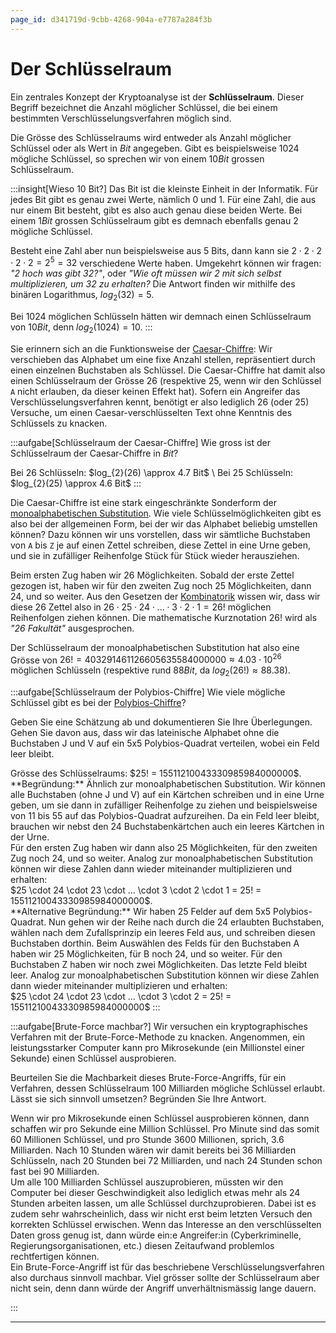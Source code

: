 ```yaml
---
page_id: d341719d-9cbb-4268-904a-e7787a284f3b
---
```



# Der Schlüsselraum
Ein zentrales Konzept der Kryptoanalyse ist der **Schlüsselraum**. Dieser Begriff bezeichnet die Anzahl möglicher Schlüssel, die bei einem bestimmten Verschlüsselungsverfahren möglich sind.

Die Grösse des Schlüsselraums wird entweder als Anzahl möglicher Schlüssel oder als Wert in $Bit$ angegeben. Gibt es beispielsweise $1024$ mögliche Schlüssel, so sprechen wir von einem $10 Bit$ grossen Schlüsselraum.

:::insight[Wieso 10 Bit?]
Das Bit ist die kleinste Einheit in der Informatik. Für jedes Bit gibt es genau zwei Werte, nämlich $0$ und $1$. Für eine Zahl, die aus nur einem Bit besteht, gibt es also auch genau diese beiden Werte. Bei einem $1 Bit$ grossen Schlüsselraum gibt es demnach ebenfalls genau $2$ mögliche Schlüssel.

Besteht eine Zahl aber nun beispielsweise aus 5 Bits, dann kann sie $2 \cdot 2 \cdot 2 \cdot 2 \cdot 2 = 2^5 = 32$ verschiedene Werte haben. Umgekehrt können wir fragen: _"2 hoch was gibt 32?"_, oder _"Wie oft müssen wir $2$ mit sich selbst multiplizieren, um $32$ zu erhalten?_ Die Antwort finden wir mithilfe des binären Logarithmus, $log_{2}(32)=5$.

Bei $1024$ möglichen Schlüsseln hätten wir demnach einen Schlüsselraum von $10 Bit$, denn $log_{2}(1024)=10$.
:::

Sie erinnern sich an die Funktionsweise der [Caesar-Chiffre](../Antike/Caesar): Wir verschieben das Alphabet um eine fixe Anzahl stellen, repräsentiert durch einen einzelnen Buchstaben als Schlüssel. Die Caesar-Chiffre hat damit also einen Schlüsselraum der Grösse $26$ (respektive $25$, wenn wir den Schlüssel `A` nicht erlauben, da dieser keinen Effekt hat). Sofern ein Angreifer das Verschlüsselungsverfahren kennt, benötigt er also lediglich 26 (oder 25) Versuche, um einen Caesar-verschlüsselten Text ohne Kenntnis des Schlüssels zu knacken.

:::aufgabe[Schlüsselraum der Caesar-Chiffre]
<TaskState id="1a596abf-9cb5-4cae-9b5f-86c783695f91" />
Wie gross ist der Schlüsselraum der Caesar-Chiffre in $Bit$?

<QuillV2 id="f76af22e-95b4-4bfb-9d27-eaedf141a709" />

<Solution id="11e3a69a-0423-4fd5-95ba-bcada0473120">
Bei 26 Schlüsseln: $log_{2}(26) \approx 4.7 Bit$ \
Bei 25 Schlüsseln: $log_{2}(25) \approx 4.6 Bit$
</Solution>
:::

Die Caesar-Chiffre ist eine stark eingeschränkte Sonderform der [monoalphabetischen Substitution](../Antike/Substitution). Wie viele Schlüsselmöglichkeiten gibt es also bei der allgemeinen Form, bei der wir das Alphabet beliebig umstellen können? Dazu können wir uns vorstellen, dass wir sämtliche Buchstaben von `A` bis `Z` je auf einen Zettel schreiben, diese Zettel in eine Urne geben, und sie in zufälliger Reihenfolge Stück für Stück wieder herausziehen.

Beim ersten Zug haben wir $26$ Möglichkeiten. Sobald der erste Zettel gezogen ist, haben wir für den zweiten Zug noch $25$ Möglichkeiten, dann $24$, und so weiter. Aus den Gesetzen der [Kombinatorik](https://de.wikipedia.org/wiki/Kombinatorik) wissen wir, dass wir diese 26 Zettel also in $26 \cdot 25 \cdot 24 \cdot ... \cdot 3 \cdot 2 \cdot 1 = 26!$ möglichen Reihenfolgen ziehen können. Die mathematische Kurznotation $26!$ wird als _"26 Fakultät"_ ausgesprochen.

Der Schlüsselraum der monoalphabetischen Substitution hat also eine Grösse von $26! = 403291461126605635584000000 \approx 4.03 \cdot 10^{26}$ möglichen Schlüsseln (respektive rund $88 Bit$, da $log_{2}(26!) \approx 88.38$).

:::aufgabe[Schlüsselraum der Polybios-Chiffre]
<TaskState id="6f72901c-aee5-48c8-82d7-99bb83a20a0c" />
Wie viele mögliche Schlüssel gibt es bei der [Polybios-Chiffre](../Antike/Polybios)?

Geben Sie eine Schätzung ab und dokumentieren Sie Ihre Überlegungen. Gehen Sie davon aus, dass wir das lateinische Alphabet ohne die Buchstaben J und V auf ein 5x5 Polybios-Quadrat verteilen, wobei ein Feld leer bleibt.

<QuillV2 id="6e77a918-15c0-4757-82af-e4cab4782669" />

<Solution id="ede53445-c4f5-4f19-bd37-df80dc5df6f3">
Grösse des Schlüsselraums: $25! = 15511210043330985984000000$.
<br />
**Begründung:** Ähnlich zur monoalphabetischen Substitution. Wir können alle Buchstaben (ohne J und V) auf ein Kärtchen schreiben und in eine Urne geben, um sie dann in zufälliger Reihenfolge zu ziehen und beispielsweise von 11 bis 55 auf das Polybios-Quadrat aufzureihen. Da ein Feld leer bleibt, brauchen wir nebst den 24 Buchstabenkärtchen auch ein leeres Kärtchen in der Urne.
<br/>
Für den ersten Zug haben wir dann also 25 Möglichkeiten, für den zweiten Zug noch 24, und so weiter. Analog zur monoalphabetischen Substitution können wir diese Zahlen dann wieder miteinander multiplizieren und erhalten:
<br/>
$25 \cdot 24 \cdot 23 \cdot … \cdot 3 \cdot 2 \cdot 1 = 25! = 15511210043330985984000000$.
<br/>
**Alternative Begründung:** Wir haben 25 Felder auf dem 5x5 Polybios-Quadrat. Nun gehen wir der Reihe nach durch die 24 erlaubten Buchstaben, wählen nach dem Zufallsprinzip ein leeres Feld aus, und schreiben diesen Buchstaben dorthin. Beim Auswählen des Felds für den Buchstaben A haben wir 25 Möglichkeiten, für B noch 24, und so weiter. Für den Buchstaben Z haben wir noch zwei Möglichkeiten. Das letzte Feld bleibt leer. Analog zur monoalphabetischen Substitution können wir diese Zahlen dann wieder miteinander multiplizieren und erhalten: 
<br/>
$25 \cdot 24 \cdot 23 \cdot … \cdot 3 \cdot 2 = 25! = 15511210043330985984000000$
</Solution>
:::

:::aufgabe[Brute-Force machbar?]
<TaskState id="0a00fa8c-0b49-4b19-a13b-2ff7dd0ab1ef" />
Wir versuchen ein kryptographisches Verfahren mit der Brute-Force-Methode zu knacken. Angenommen, ein leistungsstarker Computer kann pro Mikrosekunde (ein Millionstel einer Sekunde) einen Schlüssel ausprobieren.

Beurteilen Sie die Machbarkeit dieses Brute-Force-Angriffs, für ein Verfahren, dessen Schlüsselraum 100 Milliarden mögliche Schlüssel erlaubt. Lässt sie sich sinnvoll umsetzen? Begründen Sie Ihre Antwort.

<QuillV2 id="32b250d3-0bdd-471a-b09b-2dc71800124c" />

<Solution id="3d2648e8-d6e6-4a5b-911f-dd28f325a407">
Wenn wir pro Mikrosekunde einen Schlüssel ausprobieren können, dann schaffen wir pro Sekunde eine Million Schlüssel. Pro Minute sind das somit 60 Millionen Schlüssel, und pro Stunde 3600 Millionen, sprich, 3.6 Milliarden. Nach 10 Stunden wären wir damit bereits bei 36 Milliarden Schlüsseln, nach 20 Stunden bei 72 Milliarden, und nach 24 Stunden schon fast bei 90 Milliarden.
<br />
Um alle 100 Milliarden Schlüssel auszuprobieren, müssten wir den Computer bei dieser Geschwindigkeit also lediglich etwas mehr als 24 Stunden arbeiten lassen, um alle Schlüssel durchzuprobieren. Dabei ist es zudem sehr wahrscheinlich, dass wir nicht erst beim letzten Versuch den korrekten Schlüssel erwischen. Wenn das Interesse an den verschlüsselten Daten gross genug ist, dann würde ein:e Angreifer:in (Cyberkriminelle, Regierungsorganisationen, etc.) diesen Zeitaufwand problemlos rechtfertigen können.
<br />
Ein Brute-Force-Angriff ist für das beschriebene Verschlüsselungsverfahren also durchaus sinnvoll machbar. Viel grösser sollte der Schlüsselraum aber nicht sein, denn dann würde der Angriff unverhältnismässig lange dauern.
</Solution>

:::

---
